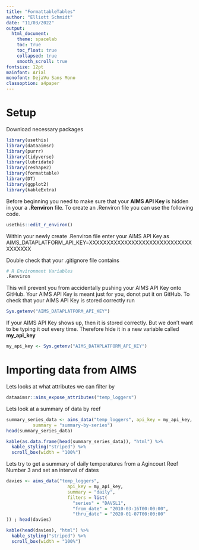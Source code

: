 ```yaml
---
title: "FormattableTables"
author: "Elliott Schmidt"
date: "11/03/2022"
output:
  html_document: 
    theme: spacelab
    toc: true
    toc_float: true  
    collapsed: true
    smooth_scroll: true
fontsize: 12pt
mainfont: Arial
monofont: DejaVu Sans Mono
classoption: a4paper
---
```

# Setup 

Download necessary packages  

```r
library(usethis) 
library(dataaimsr) 
library(purrr)
library(tidyverse)
library(lubridate)
library(reshape2)
library(formattable)
library(DT)
library(ggplot2)
library(kableExtra)
```
Before beginning you need to make sure that your **AIMS API Key** is hidden in your a **.Renviron** file. To create an .Renviron file you can use the following code. 

```r
usethis::edit_r_environ()
```
Within your newly create .Renviron file enter your AIMS API Key as AIMS_DATAPLATFORM_API_KEY=XXXXXXXXXXXXXXXXXXXXXXXXXXXXXXXXXXXX 

Double check that your .gitignore file contains 

```r
# R Environment Variables
.Renviron
```
This will prevent you from accidentally pushing your AIMS API Key onto GitHub. Your AIMS API Key is meant just for you, donot put it on GitHub. To check that your AIMS API Key is stored correctly run 

```r
Sys.getenv("AIMS_DATAPLATFORM_API_KEY")
```
If your AIMS API Key shows up, then it is stored correctly. But we don't want to be typing it out every time. Therefore hide it in a new variable called **my_api_key**

```r
my_api_key <- Sys.getenv("AIMS_DATAPLATFORM_API_KEY") 
```

# Importing data from AIMS  

Lets looks at what attributes we can filter by
```r
dataaimsr::aims_expose_attributes("temp_loggers") 
```

Lets look at a summary of data by reef
```r
summary_series_data <- aims_data("temp_loggers", api_key = my_api_key,
          summary = "summary-by-series")
head(summary_series_data)
```
```r
kable(as.data.frame(head(summary_series_data)), "html") %>% 
  kable_styling("striped") %>% 
  scroll_box(width = "100%")
```


Lets try to get a summary of daily temperatures from a Agincourt Reef Number 3 and set an interval of dates 
```r
davies <- aims_data("temp_loggers", 
                       api_key = my_api_key, 
                       summary = "daily",
                       filters = list(
                         "series" = "DAVSL1",
                         "from_date" = "2010-03-16T00:00:00",
                         "thru_date" = "2020-01-07T00:00:00"
)) ; head(davies)
```

```r
kable(head(davies), "html") %>% 
  kable_styling("striped") %>% 
  scroll_box(width = "100%")
```
